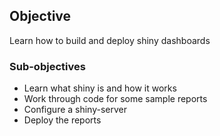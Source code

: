 ## Objective
Learn how to build and deploy shiny dashboards

### Sub-objectives
- Learn what shiny is and how it works
- Work through code for some sample reports
- Configure a shiny-server
- Deploy the reports